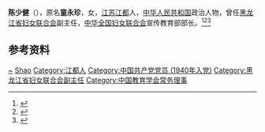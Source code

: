 '''陈少健'''（{{bd|1923年||2005年|}}），原名'''童永珍'''，女，[[江苏|江苏]][[江都|江都]]人，[[中华人民共和国|中华人民共和国]]政治人物，曾任[[黑龙江省妇女联合会|黑龙江省妇女联合会]]副主任，[[中华全国妇女联合会|中华全国妇女联合会]]宣传教育部部长。<ref>{{Cite book|title=古今中外女名人辞典|author=中国妇女管理干部学院编|publisher=中国广播电视出版社|year=1989|isbn=|location=北京|pages=}}</ref><ref>{{Cite book|title=中国共产党人名大辞典|author=盛平主编|publisher=中国国际广播出版社|year=1991|isbn=|location=北京|pages=}}</ref><ref>{{Cite web|title=一位儿子眼中的母亲：有一种奉献叫“彻底”|url=https://heilongjiang.dbw.cn/system/2005/02/06/018630004.shtml|accessdate=2021-02-13|work=东北网黑龙江}}</ref>

== 参考资料 ==
{{reflist}}

{{Navboxes
| title  = 陈少健在[[中国教育学会|中国教育学会]]的职务
| list1  =
{{中国教育学会第二届理事会}}
}}

{{Authority control}}
{{DEFAULTSORT:Chen}}
[[Category:童姓|~]]
[[Category:陈姓|Shao]]
[[Category:江都人|Category:江都人]]
[[Category:中国共产党党员_(1940年入党)|Category:中国共产党党员 (1940年入党)]]
[[Category:黑龙江省妇女联合会副主任|Category:黑龙江省妇女联合会副主任]]
[[Category:中国教育学会常务理事|Category:中国教育学会常务理事]]

{{中国人物小作品}}
